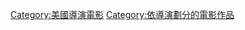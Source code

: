 {{Cat more|喬瑟夫·高登-李維}}

{{DEFAULTSORT:Gordon-Levitt, Joseph}}
[[Category:美國導演電影|Category:美國導演電影]]
[[Category:依導演劃分的電影作品|Category:依導演劃分的電影作品]]